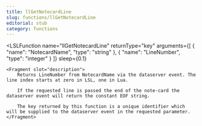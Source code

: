 ```yaml
---
title: llGetNotecardLine
slug: functions/llGetNotecardLine
editorial: stub
category: functions
---
```


<LSLFunction
	name="llGetNotecardLine"
	returnType="key"
	arguments={[
	{
		"name": "NotecardName",
		"type": "string"
	},
	{
		"name": "LineNumber",
		"type": "integer"
	}
]}
	sleep={0.1}
>
	<Fragment slot="description">
		Returns LineNumber from NotecardName via the dataserver event. The line index starts at zero in LSL, one in Lua.
		
		If the requested line is passed the end of the note-card the dataserver event will return the constant EOF string.
		
		The key returned by this function is a unique identifier which will be supplied to the dataserver event in the requested parameter.
	</Fragment>
</LSLFunction>
